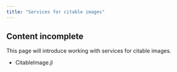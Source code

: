 ```yaml
---
title: "Services for citable images"
---
```



:::{.callout-caution}
## Content incomplete

This page will introduce working with services for citable images.
:::


- CitableImage.jl
